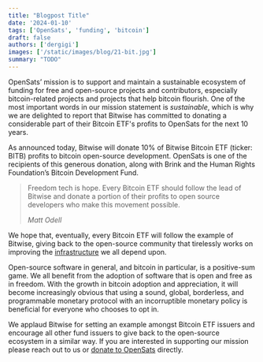 ```yaml
---
title: "Blogpost Title"
date: '2024-01-10'
tags: ['OpenSats', 'funding', 'bitcoin']
draft: false
authors: ['dergigi']
images: ['/static/images/blog/21-bit.jpg']
summary: "TODO"
---
```


OpenSats’ mission is to support and maintain a sustainable ecosystem of funding
for free and open-source projects and contributors, especially bitcoin-related
projects and projects that help bitcoin flourish. One of the most important
words in our mission statement is _sustainable_, which is why we are delighted to
report that Bitwise has committed to donating a considerable part of their
Bitcoin ETF's profits to OpenSats for the next 10 years.

As announced today, Bitwise will donate 10% of Bitwise Bitcoin ETF (ticker:
BITB) profits to bitcoin open-source development. OpenSats is one of the
recipients of this generous donation, along with Brink and the Human Rights
Foundation’s Bitcoin Development Fund.

> Freedom tech is hope. Every Bitcoin ETF should follow the lead of Bitwise and
> donate a portion of their profits to open source developers who make this
> movement possible.
>
><cite>Matt Odell</cite>

We hope that, eventually, every Bitcoin ETF will follow the example of Bitwise,
giving back to the open-source community that tirelessly works on improving the
[infrastructure] we all depend upon.

Open-source software in general, and bitcoin in particular, is a positive-sum
game. We all benefit from the adoption of software that is open and free as in
freedom. With the growth in bitcoin adoption and appreciation, it will become
increasingly obvious that using a sound, global, borderless, and programmable
monetary protocol with an incorruptible monetary policy is beneficial for
everyone who chooses to opt in.

We applaud Bitwise for setting an example amongst Bitcoin ETF issuers and
encourage all other fund issuers to give back to the open-source ecosystem in a
similar way. If you are interested in supporting our mission please reach out to
us or [donate to OpenSats][donate] directly.

[infrastructure]: /blog/bitcoin-infrastructure-this-decade
[donate]: /donate